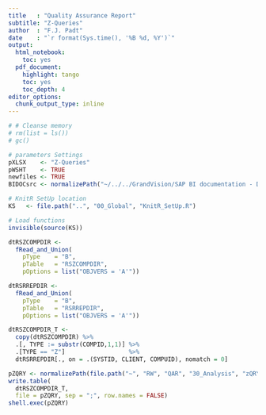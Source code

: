 ```yaml
---
title   : "Quality Assurance Report"
subtitle: "Z-Queries"
author  : "F.J. Padt"
date    : "`r format(Sys.time(), '%B %d, %Y')`"
output:
  html_notebook:
    toc: yes
  pdf_document:
    highlight: tango
    toc: yes
    toc_depth: 4
editor_options: 
  chunk_output_type: inline
---
```


```r

# # Cleanse memory
# rm(list = ls())
# gc()

# parameters Settings
pXLSX    <- "Z-Queries" 
pWSHT    <- TRUE
newfiles <- TRUE
BIDOCsrc <- normalizePath("~/../../GrandVision/SAP BI documentation - Documents/bi-doc/src/")

# KnitR SetUp location
KS   <- file.path("..", "00_Global", "KnitR_SetUp.R")

# Load functions
invisible(source(KS))

```

```r
dtRSZCOMPDIR <- 
  fRead_and_Union(
    pType    = "B", 
    pTable   = "RSZCOMPDIR", 
    pOptions = list("OBJVERS = 'A'"))

dtRSRREPDIR <- 
  fRead_and_Union(
    pType    = "B", 
    pTable   = "RSRREPDIR", 
    pOptions = list("OBJVERS = 'A'"))
```

```r
dtRSZCOMPDIR_T <- 
  copy(dtRSZCOMPDIR) %>%
  .[, TYPE := substr(COMPID,1,1)] %>%
  .[TYPE == "Z"]                  %>%
  dtRSRREPDIR[., on = .(SYSTID, CLIENT, COMPUID), nomatch = 0]

pZQRY <- normalizePath(file.path("~", "RW", "QAR", "30_Analysis", "zQRY.csv"))
write.table(
  dtRSZCOMPDIR_T, 
  file = pZQRY, sep = ";", row.names = FALSE)
shell.exec(pZQRY)
```


